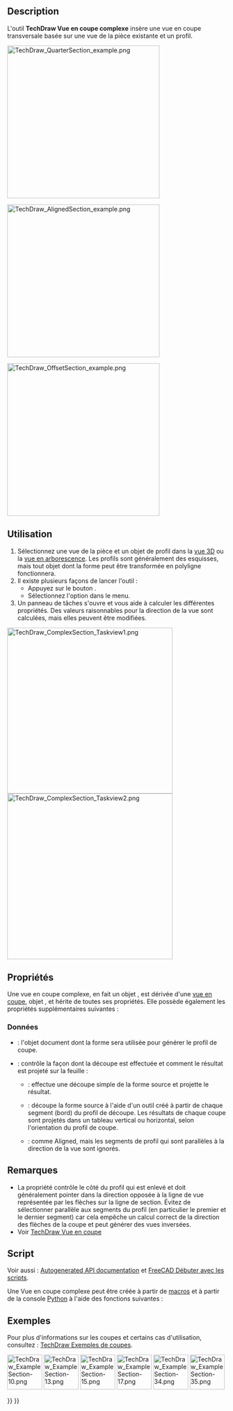 <languages/>

{{Docnav/fr
|[[TechDraw_SectionView/fr|Vue en coupe]]
|[[TechDraw_DetailView/fr|Vue détaillée]]
|[[TechDraw_Workbench/fr|Atelier TechDraw]]
|IconL=TechDraw_SectionView.svg
|IconR=TechDraw_DetailView.svg
|IconC=Workbench_TechDraw.svg
}}

{{GuiCommand/fr
|Name=TechDraw ComplexSection
|Name/fr=TechDraw Vue en coupe complexe
|MenuLocation=TechDraw → Vues de Techdraw → Insérer une vue en coupe complexe
|Workbenches=[[TechDraw_Workbench/fr|TechDraw]]
|Version=0.21
|SeeAlso=[[TechDraw_SectionView/fr|TechDraw Vue en coupe]], [[TechDraw_View/fr|TechDraw Vue]]
}}

== Description ==

L'outil '''TechDraw Vue en coupe complexe''' insère une vue en coupe transversale basée sur une vue de la pièce existante et un profil. 

[[Image:TechDraw_QuarterSection_example.png|350px]]
{{Caption|Une vue en quart de coupe créée avec l'outil Vue en coupe complexe}}

[[Image:TechDraw_AlignedSection_example.png|350px]]
{{Caption|Une vue en coupe alignée créée avec l'outil Vue en coupe complexe}}

[[Image:TechDraw_OffsetSection_example.png|350px]]
{{Caption|Une vue en coupe décalée créée avec l'outil Vue en coupe complexe}}

<span id="Usage"></span>
==Utilisation==

# Sélectionnez une vue de la pièce et un objet de profil dans la [[3D_view/fr|vue 3D]] ou la [[Tree_view/fr|vue en arborescence]]. Les profils sont généralement des esquisses, mais tout objet dont la forme peut être transformée en polyligne fonctionnera.
# Il existe plusieurs façons de lancer l'outil :
#* Appuyez sur le bouton {{Button|[[Image:TechDraw_ComplexSection.svg|16px]] [[TechDraw_ComplexSection/fr|Insérer une vue en coupe complexe]]}}.
#* Sélectionnez l'option {{MenuCommand|TechDraw → Vues de Techdraw → [[Image:TechDraw_ComplexSection.svg|16px]] Insérer une vue en coupe complexe}} dans le menu.
# Un panneau de tâches s'ouvre et vous aide à calculer les différentes propriétés. Des valeurs raisonnables pour la direction de la vue sont calculées, mais elles peuvent être modifiées.

[[Image:TechDraw_ComplexSection_Taskview1.png|x380px]]
[[Image:TechDraw_ComplexSection_Taskview2.png|x380px]]

<span id="Properties"></span>
== Propriétés ==

Une vue en coupe complexe, en fait un objet {{Incode|TechDraw::DrawComplexSection}}, est dérivée d'une [[TechDraw_SectionView/fr#Propriétés|vue en coupe]], objet {{Incode|TechDraw::DrawViewSection}}, et hérite de toutes ses propriétés. Elle possède également les propriétés supplémentaires suivantes :

<span id="Data"></span>
=== Données ===

{{TitleProperty|Cutting Tool}}

* {{PropertyData|Cutting Tool Wire Object}} : l'objet document dont la forme sera utilisée pour générer le profil de coupe.
* {{PropertyData|Projection Strategy}} : contrôle la façon dont la découpe est effectuée et comment le résultat est projeté sur la feuille :
** {{Value|Offset}} : effectue une découpe simple de la forme source et projette le résultat.
** {{Value|Aligned}} : découpe la forme source à l'aide d'un outil créé à partir de chaque segment (bord) du profil de découpe. Les résultats de chaque coupe sont projetés dans un tableau vertical ou horizontal, selon l'orientation du profil de coupe.
** {{Value|NoParallel}} : comme Aligned, mais les segments de profil qui sont parallèles à la direction de la vue sont ignorés.

<span id="Notes"></span>
== Remarques ==

* La propriété [[TechDraw_SectionView/fr#Données|{{PropertyData|Section Normal|Vector}}]] contrôle le côté du profil qui est enlevé et doit généralement pointer dans la direction opposée à la ligne de vue représentée par les flèches sur la ligne de section. Évitez de sélectionner {{PropertyData|Section Normal|Vector}} parallèle aux segments du profil (en particulier le premier et le dernier segment) car cela empêche un calcul correct de la direction des flèches de la coupe et peut générer des vues inversées.
* Voir [[TechDraw_SectionView/fr#Remarques|TechDraw Vue en coupe]]

<span id="Scripting"></span>
==Script==

Voir aussi : [https://freecad.github.io/SourceDoc/ Autogenerated API documentation] et [[FreeCAD_Scripting_Basics/fr|FreeCAD Débuter avec les scripts]].

Une Vue en coupe complexe peut être créée à partir de [[Macros/fr|macros]] et à partir de la console [[Python/fr|Python]] à l'aide des fonctions suivantes :

{{Code|code=
doc = FreeCAD.ActiveDocument
box = doc.Box
profile = doc.Sketch
page = doc.Page

view = doc.addObject("TechDraw::DrawViewPart", "View")
page.addView(view)
view.Source = box
view.Direction = (0, 0, 1)

section = doc.addObject("TechDraw::DrawComplexSection", "ComplexSection")
page.addView(section)
section.BaseView = view
section.CuttingToolWireObject = profile
section.Direction = (0, 1, 0)
section.SectionNormal = (-1, 0, 0)
}}

<span id="Examples"></span>
==Exemples==

Pour plus d'informations sur les coupes et certains cas d'utilisation, consultez : [[TechDraw_Section_Examples/fr|TechDraw Exemples de coupes]].

[[Image:TechDraw_ExampleSection-10.png|80px|link=]]
[[Image:TechDraw_ExampleSection-13.png|80px|link=]]
[[Image:TechDraw_ExampleSection-15.png|80px|link=]]
[[Image:TechDraw_ExampleSection-17.png|80px|link=]]
[[Image:TechDraw_ExampleSection-34.png|80px|link=]]
[[Image:TechDraw_ExampleSection-35.png|80px|link=]]
 


{{Docnav/fr
|[[TechDraw_SectionView/fr|Vue en coupe]]
|[[TechDraw_DetailView/fr|Vue détaillée]]
|[[TechDraw_Workbench/fr|Atelier TechDraw]]
|IconL=TechDraw_SectionView.svg
|IconR=TechDraw_DetailView.svg
|IconC=Workbench_TechDraw.svg
}}

{{TechDraw Tools navi{{#translation:}}}}
{{Userdocnavi{{#translation:}}}}